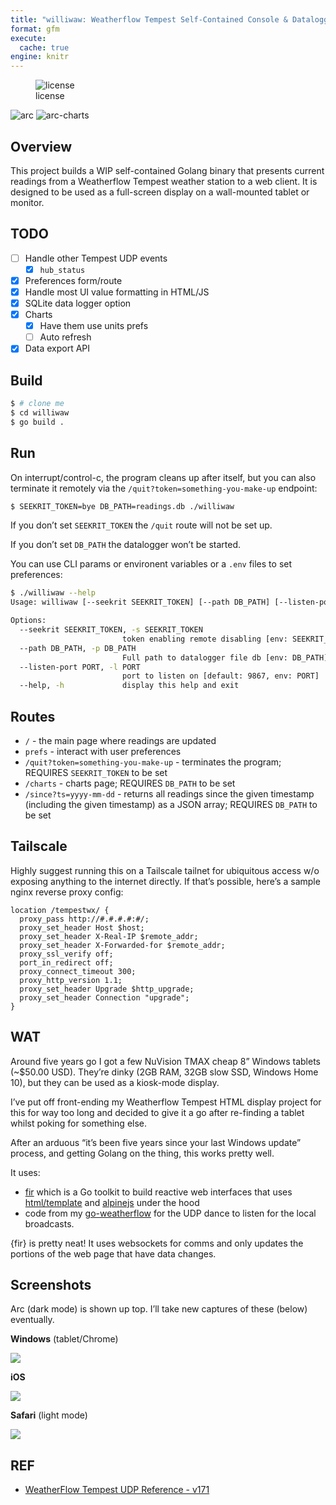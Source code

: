 ```yaml
---
title: "williwaw: Weatherflow Tempest Self-Contained Console & Datalogger"
format: gfm
execute: 
  cache: true
engine: knitr
---
```

![license](https://img.shields.io/badge/license-MIT-success)

![arc](imgs/arc.png)
![arc-charts](imgs/arc-charts.png)

## Overview

This project builds a WIP self-contained Golang binary that presents current readings from a Weatherflow Tempest weather station to a web client. It is designed to be used as a full-screen display on a wall-mounted tablet or monitor.

## TODO

- [ ] Handle other Tempest UDP events
  - [X] `hub_status` 
- [X] Preferences form/route
- [X] Handle most UI value formatting in HTML/JS
- [X] SQLite data logger option
- [X] Charts
  - [X] Have them use units prefs
  - [ ] Auto refresh
- [X] Data export API

## Build

```bash
$ # clone me
$ cd williwaw
$ go build .
```

## Run

On interrupt/control-c, the program cleans up after itself, but you can also terminate it remotely via the `/quit?token=something-you-make-up` endpoint:

```bash
$ SEEKRIT_TOKEN=bye DB_PATH=readings.db ./williwaw
```

If you don't set `SEEKRIT_TOKEN` the `/quit` route will not be set up.

If you don't set `DB_PATH` the datalogger won't be started.

You can use CLI params or environent variables or a `.env` files to set preferences:

```bash
$ ./williwaw --help
Usage: williwaw [--seekrit SEEKRIT_TOKEN] [--path DB_PATH] [--listen-port PORT]

Options:
  --seekrit SEEKRIT_TOKEN, -s SEEKRIT_TOKEN
                         token enabling remote disabling [env: SEEKRIT_TOKEN]
  --path DB_PATH, -p DB_PATH
                         Full path to datalogger file db [env: DB_PATH]
  --listen-port PORT, -l PORT
                         port to listen on [default: 9867, env: PORT]
  --help, -h             display this help and exit
```

## Routes

- `/` - the main page where readings are updated
- `prefs` - interact with user preferences
- `/quit?token=something-you-make-up` - terminates the program; REQUIRES `SEEKRIT_TOKEN` to be set
- `/charts` - charts page; REQUIRES `DB_PATH` to be set
- `/since?ts=yyyy-mm-dd` - returns all readings since the given timestamp (including the given timestamp) as a JSON array; REQUIRES `DB_PATH` to be set

## Tailscale

Highly suggest running this on a Tailscale tailnet for ubiquitous access w/o exposing anything to the internet directly. If that's possible, here's a sample nginx reverse proxy config:

```nginx
location /tempestwx/ {
  proxy_pass http://#.#.#.#:#/;
  proxy_set_header Host $host;
  proxy_set_header X-Real-IP $remote_addr;
  proxy_set_header X-Forwarded-for $remote_addr;
  proxy_ssl_verify off;
  port_in_redirect off;
  proxy_connect_timeout 300;
  proxy_http_version 1.1;
  proxy_set_header Upgrade $http_upgrade;
  proxy_set_header Connection "upgrade";
}
```

## WAT

Around five years go I got a few NuVision TMAX cheap 8" Windows tablets (~$50.00 USD). They're dinky (2GB RAM, 32GB slow SSD, Windows Home 10), but they can be used as a kiosk-mode display.

I've put off front-ending my Weatherflow Tempest HTML display project for this for way too long and decided to give it a go after re-finding a tablet whilst poking for something else.

After an arduous "it's been five years since your last Windows update" process, and getting Golang on the thing, this works pretty well.

It uses:

- [fir](https://github.com/livefir/fir/) which is a Go toolkit to build reactive web interfaces that uses [html/template](https://pkg.go.dev/html/template) and [alpinejs](https://alpinejs.dev/) under the hood
- code from my [go-weatherflow](https://github.com/hrbrmstr/go-weatherflow) for the UDP dance to listen for the local broadcasts.

{fir} is pretty neat! It uses websockets for comms and only updates the portions of the web page that have data changes.

## Screenshots

Arc (dark mode) is shown up top. I'll take new captures of these (below) eventually.

**Windows** (tablet/Chrome)

![](imgs/tablet.png)

**iOS**

![](imgs/iphone.jpg)

**Safari** (light mode)

![](imgs/safari.png)


## REF

- [WeatherFlow Tempest UDP Reference - v171](https://weatherflow.github.io/Tempest/api/udp/v171/)
